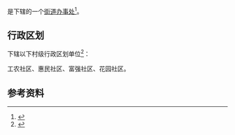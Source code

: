 {{中国乡级行政区|22/05/23/002/000}}

'''{{PAGENAMEBASE}}'''是{{PRC admin/fullname|22/05/23/002/000|3}}下辖的一个[[街道办事处|街道办事处]]<ref>{{PRC admin/ref sgc|{{PRC admin/parent|22/05/23/002/000}}}}</ref>。

== 行政区划 ==
{{PAGENAMEBASE}}下辖以下村级行政区划单位<ref>{{PRC admin/ref sgc|22/05/23/002/000}}</ref>：

工农社区、惠民社区、富强社区、花园社区。

== 参考资料 ==
{{reflist}}

{{吉林行政区划小作品}}
{{PRC admin/navcat|22/05/23/002/000}}